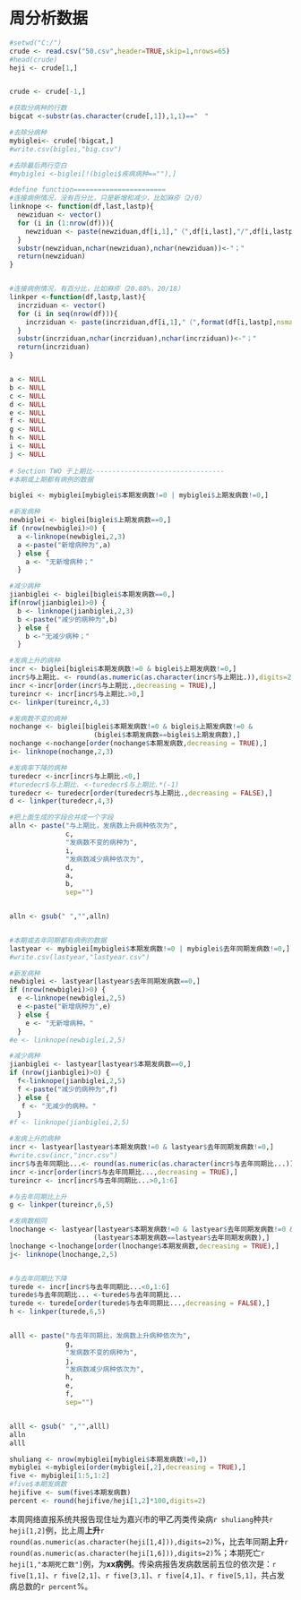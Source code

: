 周分析数据
========================================================


```r
#setwd("C:/")
crude <- read.csv("50.csv",header=TRUE,skip=1,nrows=65)
#head(crude)
heji <- crude[1,]


crude <- crude[-1,]

#获取分病种的行数
bigcat <-substr(as.character(crude[,1]),1,1)=="　"

#去除分病种
mybiglei<- crude[!bigcat,]
#write.csv(biglei,"big.csv")

#去除最后两行空白
#mybiglei <-biglei[!(biglei$疾病病种==""),]

#define function=======================
#连接病例情况，没有百分比，只是新增和减少，比如麻疹（2/0）
linknope <- function(df,last,lastp){
  newziduan <- vector()
  for (i in (1:nrow(df))){
    newziduan <- paste(newziduan,df[i,1],"（",df[i,last],"/",df[i,lastp],"）","、",sep="")
  }
  substr(newziduan,nchar(newziduan),nchar(newziduan))<-"；"
  return(newziduan)
}


#连接病例情况，有百分比，比如麻疹（20.88%，20/18）
linkper <-function(df,lastp,last){
  incrziduan <- vector()
  for (i in seq(nrow(df))){
    incrziduan <- paste(incrziduan,df[i,1],"（",format(df[i,lastp],nsmall=2),"%","，",df[i,2],"/",df[i,last],"）","、",sep="")
  } 
  substr(incrziduan,nchar(incrziduan),nchar(incrziduan))<-"；"
  return(incrziduan)
}


a <- NULL
b <- NULL
c <- NULL
d <- NULL
e <- NULL
f <- NULL
g <- NULL
h <- NULL
i <- NULL
j <- NULL
  
# Section TWO 于上期比---------------------------------
#本期或上期都有病例的数据

biglei <- mybiglei[mybiglei$本期发病数!=0 | mybiglei$上期发病数!=0,]

#新发病种
newbiglei <- biglei[biglei$上期发病数==0,]
if (nrow(newbiglei)>0) {
  a <-linknope(newbiglei,2,3)
  a <-paste("新增病种为",a)
  } else {
    a <- "无新增病种；"
  }

#减少病种
jianbiglei <- biglei[biglei$本期发病数==0,]
if(nrow(jianbiglei)>0) {
  b <- linknope(jianbiglei,2,3)
  b <-paste("减少的病种为",b)
  } else {
    b <-"无减少病种；"
  }

#发病上升的病种
incr <- biglei[biglei$本期发病数!=0 & biglei$上期发病数!=0,]
incr$与上期比. <- round(as.numeric(as.character(incr$与上期比.)),digits=2)
incr <-incr[order(incr$与上期比.,decreasing = TRUE),]
tureincr <- incr[incr$与上期比.>0,]
c<- linkper(tureincr,4,3)

#发病数不变的病种
nochange <- biglei[biglei$本期发病数!=0 & biglei$上期发病数!=0 & 
                     (biglei$本期发病数==biglei$上期发病数),]
nochange <-nochange[order(nochange$本期发病数,decreasing = TRUE),]
i<- linknope(nochange,2,3)

#发病率下降的病种
turedecr <-incr[incr$与上期比.<0,]
#turedecr$与上期比. <-turedecr$与上期比.*(-1)
turedecr <- turedecr[order(turedecr$与上期比.,decreasing = FALSE),]
d <- linkper(turedecr,4,3)

#把上面生成的字段合并成一个字段
alln <- paste("与上期比，发病数上升病种依次为",
              c,
              "发病数不变的病种为",
              i,
              "发病数减少病种依次为",
              d,
              a,              
              b,
              sep="")


alln <- gsub(" ","",alln)


#本期或去年同期都有病例的数据
lastyear <- mybiglei[mybiglei$本期发病数!=0 | mybiglei$去年同期发病数!=0,]
#write.csv(lastyear,"lastyear.csv")

#新发病种
newbiglei <- lastyear[lastyear$去年同期发病数==0,]
if (nrow(newbiglei)>0) {
  e <-linknope(newbiglei,2,5)
  e <-paste("新增病种为",e)
  } else {
    e <- "无新增病种。"
  }
#e <- linknope(newbiglei,2,5)

#减少病种
jianbiglei <- lastyear[lastyear$本期发病数==0,]
if (nrow(jianbiglei)>0) {
  f<-linknope(jianbiglei,2,5)
  f <-paste("减少的病种为",f)
  } else {
   f <- "无减少的病种。"
  }
#f <- linknope(jianbiglei,2,5)

#发病上升的病种
incr <- lastyear[lastyear$本期发病数!=0 & lastyear$去年同期发病数!=0,]
#write.csv(incr,"incr.csv")
incr$与去年同期比...<- round(as.numeric(as.character(incr$与去年同期比...)),digits=2)
incr <-incr[order(incr$与去年同期比...,decreasing = TRUE),]
tureincr <- incr[incr$与去年同期比...>0,1:6]

#与去年同期比上升
g <- linkper(tureincr,6,5)

#发病数相同
lnochange <- lastyear[lastyear$本期发病数!=0 & lastyear$去年同期发病数!=0 & 
                     (lastyear$本期发病数==lastyear$去年同期发病数),]
lnochange <-lnochange[order(lnochange$本期发病数,decreasing = TRUE),]
j<- linknope(lnochange,2,5)


#与去年同期比下降
turede <- incr[incr$与去年同期比...<0,1:6]
turede$与去年同期比... <-turede$与去年同期比...
turede <- turede[order(turede$与去年同期比...,decreasing = FALSE),]
h <- linkper(turede,6,5)


alll <- paste("与去年同期比，发病数上升病种依次为",
              g,
              "发病数不变的病种为",
              j,
              "发病数减少病种依次为",
              h,
              e,             
              f,
              sep="")


alll <- gsub(" ","",alll)
alln
alll
```

```r
shuliang <- nrow(mybiglei[mybiglei$本期发病数!=0,])
mybiglei <-mybiglei[order(mybiglei[,2],decreasing = TRUE),]
five <- mybiglei[1:5,1:2]
#five$本期发病数
hejifive <- sum(five$本期发病数)
percent <- round(hejifive/heji[1,2]*100,digits=2)
```

本周网络直报系统共报告现住址为嘉兴市的甲乙丙类传染病`r shuliang`种共`r heji[1,2]`例，比上周**上升**`r round(as.numeric(as.character(heji[1,4])),digits=2)`%，比去年同期**上升**`r round(as.numeric(as.character(heji[1,6])),digits=2)`%；本期死亡`r heji[1,"本期死亡数"]`例，为**xx病例**。传染病报告发病数居前五位的依次是：`r five[1,1]`、`r five[2,1]`、`r five[3,1]`、`r five[4,1]`、`r five[5,1]`，共占发病总数的`r percent`%。

